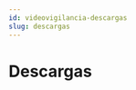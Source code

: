 ```yaml
---
id: videovigilancia-descargas
slug: descargas
---
```


# Descargas


<CardLink
  title="SmartPSS para PC "
  description=""
  link="https://static.ninox.com.ar/bha/SmartPSSv2.zip"
  labelButton="Descargar"
/>

<CardLink
  title="SmartPSS LITE para PC"
  description=""
  link="https://static.ninox.com.ar/bha/SmartPSSLite-V1.003.zip"
  labelButton="Descargar"
/>

<CardLink
  title="Imou life APP Android "
  description=""
  link="https://play.google.com/store/apps/details?id=com.mm.android.smartlifeiot&pcampaignid=web_share"
  labelButton="Descargar"
/>

<CardLink
  title="Imou life APP IOS"
  description=""
  link="https://apps.apple.com/mx/app/imou-life/id1071165451"
  labelButton="Descargar"
/>

<CardLink
  title="DMSS APP Android"
  description=""
  link="https://play.google.com/store/apps/details?id=com.mm.android.DMSS&pcampaignid=web_share"
  labelButton="Descargar"
/>

<CardLink
  title="DMSS APP IOS"
  description=""
  link="https://apps.apple.com/mx/app/dmss/id1493268178"
  labelButton="Descargar"
/>

<CardLink
  title="Config Tool Dahua Tecnicos"
  description=""
  link="https://us.dahuasecurity.com/wp-content/uploads/2023/03/General_ConfigTool_ChnEng.zip"
  labelButton="Descargar"
/>
